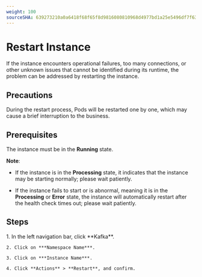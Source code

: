 ```yaml
---
weight: 100
sourceSHA: 639273210a0a6418f68f65f8d9816080810968d4977bd1a25e5496df7f6354e7
---
```


# Restart Instance

If the instance encounters operational failures, too many connections, or other unknown issues that cannot be identified during its runtime, the problem can be addressed by restarting the instance.

## Precautions

During the restart process, Pods will be restarted one by one, which may cause a brief interruption to the business.

## Prerequisites

The instance must be in the **Running** state.

**Note**:

- If the instance is in the **Processing** state, it indicates that the instance may be starting normally; please wait patiently.

- If the instance fails to start or is abnormal, meaning it is in the **Processing** or **Error** state, the instance will automatically restart after the health check times out; please wait patiently.

## Steps

<Tabs>
  <Tab label="Web Console">
    1. In the left navigation bar, click **Kafka**.

    2. Click on ***Namespace Name***.

    3. Click on ***Instance Name***.

    4. Click **Actions** > **Restart**, and confirm.
  </Tab>
</Tabs>
